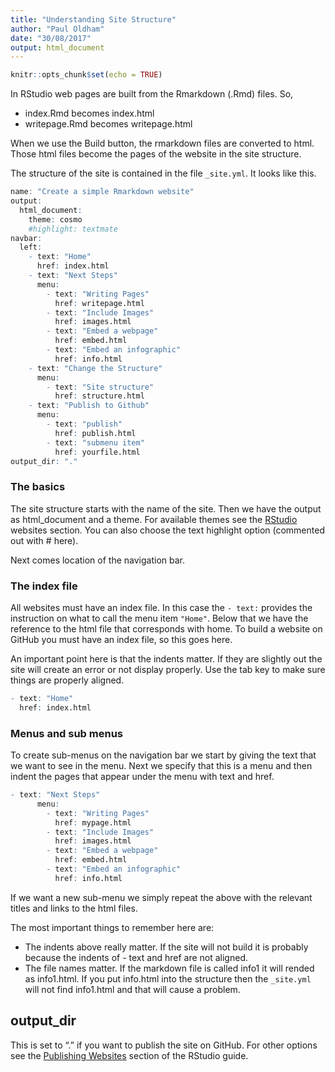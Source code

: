 ```yaml
---
title: "Understanding Site Structure"
author: "Paul Oldham"
date: "30/08/2017"
output: html_document
---
```


```r
knitr::opts_chunk$set(echo = TRUE)
```

In RStudio web pages are built from the Rmarkdown (.Rmd) files. So, 

- index.Rmd becomes index.html
- writepage.Rmd becomes writepage.html

When we use the Build button, the rmarkdown files are converted to html. Those html files become the pages of the website in the site structure. 

The structure of the site is contained in the file `_site.yml`. It looks like this. 

```r
name: "Create a simple Rmarkdown website"
output:
  html_document:
    theme: cosmo
    #highlight: textmate
navbar:
  left:
    - text: "Home"
      href: index.html
    - text: "Next Steps"
      menu: 
        - text: "Writing Pages"
          href: writepage.html 
        - text: "Include Images"
          href: images.html
        - text: "Embed a webpage"
          href: embed.html
        - text: "Embed an infographic"
          href: info.html
    - text: "Change the Structure"   
      menu:
        - text: "Site structure"
          href: structure.html
    - text: "Publish to Github"      
      menu: 
        - text: "publish"
          href: publish.html
        - text: "submenu item"
          href: yourfile.html
output_dir: "."
```

### The basics

The site structure starts with the name of the site. Then we have the output as html_document and a theme. For available themes see the [RStudio](http://rmarkdown.rstudio.com/html_document_format.html) websites section. You can also choose the text highlight option (commented out with # here).

Next comes location of the navigation bar.

### The index file

All websites must have an index file. In this case the `- text:` provides the instruction on what to call the menu item `"Home"`. Below that we have the reference to the html file that corresponds with home. To build a website on GitHub you must have an index file, so this goes here. 

An important point here is that the indents matter. If they are slightly out the site will create an error or not display properly. Use the tab key to make sure things are properly aligned. 

```r
- text: "Home"
  href: index.html
```

### Menus and sub menus

To create sub-menus on the navigation bar we start by giving the text that we want to see in the menu. Next we specify that this is a menu and then indent the pages that appear under the menu with text and href.

```r
- text: "Next Steps"
      menu: 
        - text: "Writing Pages"
          href: mypage.html 
        - text: "Include Images"
          href: images.html
        - text: "Embed a webpage"
          href: embed.html
        - text: "Embed an infographic"
          href: info.html
```

If we want a new sub-menu we simply repeat the above with the relevant titles and links to the html files. 

The most important things to remember here are:

- The indents above really matter. If the site will not build it is probably because the indents of - text and href are not aligned. 
- The file names matter. If the markdown file is called info1 it will rended as info1.html. If you put info.html into the structure then the `_site.yml` will not find info1.html and that will cause a problem. 

## output_dir

This is set to "." if you want to publish the site on GitHub. For other options see the [Publishing Websites](http://rmarkdown.rstudio.com/rmarkdown_websites.html#publishing_websites) section of the RStudio guide. 






